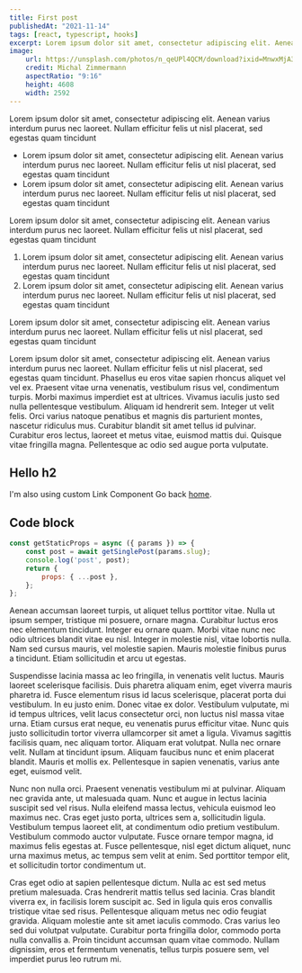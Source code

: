 ```yaml
---
title: First post
publishedAt: "2021-11-14"
tags: [react, typescript, hooks]
excerpt: Lorem ipsum dolor sit amet, consectetur adipiscing elit. Aenean varius interdum purus nec laoreet. Nullam efficitur felis ut nisl placerat, sed egestas quam tincidunt
image:
    url: https://unsplash.com/photos/n_qeUPl4QCM/download?ixid=MnwxMjA3fDB8MXxzZWFyY2h8MXx8OSUzQTE2fHwwfHx8fDE2Mzc0ODU2Nzc&force=true
    credit: Michal Zimmermann
    aspectRatio: "9:16"
    height: 4608
    width: 2592
---
```


<my-sidenote-info>Lorem ipsum dolor sit amet, consectetur adipiscing elit. Aenean varius interdum purus nec laoreet. Nullam efficitur felis ut nisl placerat, sed egestas quam tincidunt</my-sidenote-info>

* Lorem ipsum dolor sit amet, consectetur adipiscing elit. Aenean varius interdum purus nec laoreet. Nullam efficitur felis ut nisl placerat, sed egestas quam tincidunt
* Lorem ipsum dolor sit amet, consectetur adipiscing elit. Aenean varius interdum purus nec laoreet. Nullam efficitur felis ut nisl placerat, sed egestas quam tincidunt

<my-sidenote-success>Lorem ipsum dolor sit amet, consectetur adipiscing elit. Aenean varius interdum purus nec laoreet. Nullam efficitur felis ut nisl placerat, sed egestas quam tincidunt</my-sidenote-success>

1. Lorem ipsum dolor sit amet, consectetur adipiscing elit. Aenean varius interdum purus nec laoreet. Nullam efficitur felis ut nisl placerat, sed egestas quam tincidunt
2. Lorem ipsum dolor sit amet, consectetur adipiscing elit. Aenean varius interdum purus nec laoreet. Nullam efficitur felis ut nisl placerat, sed egestas quam tincidunt

<my-sidenote-warning>Lorem ipsum dolor sit amet, consectetur adipiscing elit. Aenean varius interdum purus nec laoreet. Nullam efficitur felis ut nisl placerat, sed egestas quam tincidunt</my-sidenote-warning>

Lorem ipsum dolor sit amet, consectetur adipiscing elit. Aenean varius interdum purus nec laoreet. Nullam efficitur felis ut nisl placerat, sed egestas quam tincidunt. Phasellus eu eros vitae sapien rhoncus aliquet vel vel ex. Praesent vitae urna venenatis, vestibulum risus vel, condimentum turpis. Morbi maximus imperdiet est at ultrices. Vivamus iaculis justo sed nulla pellentesque vestibulum. Aliquam id hendrerit sem. Integer ut velit felis. Orci varius natoque penatibus et magnis dis parturient montes, nascetur ridiculus mus. Curabitur blandit sit amet tellus id pulvinar. Curabitur eros lectus, laoreet et metus vitae, euismod mattis dui. Quisque vitae fringilla magna. Pellentesque ac odio sed augue porta vulputate.

## Hello h2
I'm also using custom Link Component
Go back [home](/).

## Code block

```js
const getStaticProps = async ({ params }) => {
    const post = await getSinglePost(params.slug);
    console.log('post', post);
    return {
        props: { ...post },
    };
};
```
Aenean accumsan laoreet turpis, ut aliquet tellus porttitor vitae. Nulla ut ipsum semper, tristique mi posuere, ornare magna. Curabitur luctus eros nec elementum tincidunt. Integer eu ornare quam. Morbi vitae nunc nec odio ultrices blandit vitae eu nisl. Integer in molestie nisl, vitae lobortis nulla. Nam sed cursus mauris, vel molestie sapien. Mauris molestie finibus purus a tincidunt. Etiam sollicitudin et arcu ut egestas.

Suspendisse lacinia massa ac leo fringilla, in venenatis velit luctus. Mauris laoreet scelerisque facilisis. Duis pharetra aliquam enim, eget viverra mauris pharetra id. Fusce elementum risus id lacus scelerisque, placerat porta dui vestibulum. In eu justo enim. Donec vitae ex dolor. Vestibulum vulputate, mi id tempus ultrices, velit lacus consectetur orci, non luctus nisl massa vitae urna. Etiam cursus erat neque, eu venenatis purus efficitur vitae. Nunc quis justo sollicitudin tortor viverra ullamcorper sit amet a ligula. Vivamus sagittis facilisis quam, nec aliquam tortor. Aliquam erat volutpat. Nulla nec ornare velit. Nullam at tincidunt ipsum. Aliquam faucibus nunc et enim placerat blandit. Mauris et mollis ex. Pellentesque in sapien venenatis, varius ante eget, euismod velit.

Nunc non nulla orci. Praesent venenatis vestibulum mi at pulvinar. Aliquam nec gravida ante, ut malesuada quam. Nunc et augue in lectus lacinia suscipit sed vel risus. Nulla eleifend massa lectus, vehicula euismod leo maximus nec. Cras eget justo porta, ultrices sem a, sollicitudin ligula. Vestibulum tempus laoreet elit, at condimentum odio pretium vestibulum. Vestibulum commodo auctor vulputate. Fusce ornare tempor magna, id maximus felis egestas at. Fusce pellentesque, nisl eget dictum aliquet, nunc urna maximus metus, ac tempus sem velit at enim. Sed porttitor tempor elit, et sollicitudin tortor condimentum ut.

Cras eget odio at sapien pellentesque dictum. Nulla ac est sed metus pretium malesuada. Cras hendrerit mattis tellus sed lacinia. Cras blandit viverra ex, in facilisis lorem suscipit ac. Sed in ligula quis eros convallis tristique vitae sed risus. Pellentesque aliquam metus nec odio feugiat gravida. Aliquam molestie ante sit amet iaculis commodo. Cras varius leo sed dui volutpat vulputate. Curabitur porta fringilla dolor, commodo porta nulla convallis a. Proin tincidunt accumsan quam vitae commodo. Nullam dignissim, eros et fermentum venenatis, tellus turpis posuere sem, vel imperdiet purus leo rutrum mi.
